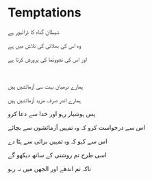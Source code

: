 # Temptations

شیطان گناہ کا ڈرائیور ہے

وہ اس کی بھلائی کی تلاش میں ہے

اور اس کی نشوونما کی پرورش کرتا ہے

<p></p>

<br />

ہمارے درمیان بہت سی آزمائشیں ہیں

ہمارے اندر صرف مزید آزمائشیں ہیں

پس ہوشیار رہو اور خدا سے دعا کرو

اس سے درخواست کرو کہ وہ تمہیں آزمائشوں سے بچائے

اس سے کہو کہ وہ تمہیں برائی سے ہٹا دے

اسی طرح تم روشنی کے ساتھ دیکھو گے

تاکہ تم اندھے اور الجھن میں نہ رہو

<p></p>